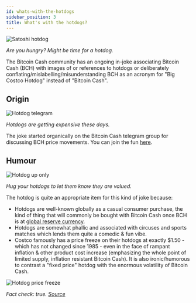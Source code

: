 ```yaml
---
id: whats-with-the-hotdogs
sidebar_position: 3
title: What's with the hotdogs?
---
```



<img src={satoshiHotdog} alt="Satoshi hotdog" />

_Are you hungry? Might be time for a hotdog._

The Bitcoin Cash community has an ongoing in-joke associating Bitcoin Cash (BCH) with images of or references to hotdogs or deliberately conflating/mislabelling/misunderstanding BCH as an acronym for "Big Costco Hotdog" instead of "Bitcoin Cash".

## Origin

<img src={hotdogTelegram} alt="Hotdog telegram" />

_Hotdogs are getting expensive these days._

The joke started organically on the Bitcoin Cash telegram group for discussing BCH price movements. You can join the fun [here](https://t.me/bchpricechannel).

## Humour

<img src={hotdogUpOnly} alt="Hotdog up only" />

_Hug your hotdogs to let them know they are valued._

The hotdog is quite an appropriate item for this kind of joke because:

- Hotdogs are well-known globally as a casual consumer purchase, the kind of thing that will commonly be bought with Bitcoin Cash once BCH is at [global reserve currency](/faqs/Global-Reserve-Currency/what-do-you-mean-global-reserve-currency).
- Hotdogs are somewhat phallic and associated with circuses and sports matches which lends them quite a comedic & fun vibe.
- Costco famously has a price freeze on their hotdogs at exactly $1.50 - which has not changed since 1985 - even in the face of rampant inflation & other product cost increase (emphasizing the whole point of limited supply, inflation resistant Bitcoin Cash). It is also ironic/humorous to contrast a "fixed price" hotdog with the enormous volatility of Bitcoin Cash.

<img src={hotdogPriceFreeze} alt="Hotdog price freeze" />

_Fact check: true. [Source](https://www.snopes.com/fact-check/costco-founder-kill-hotdogs/)_
